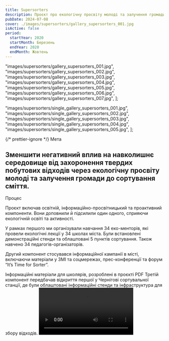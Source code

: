 ```yaml
---
title: Supersorters
description: Проєкт про екологічну просвіту молоді та залучення громади до сортування сміття.
pubDate: 2024-07-08
cover: ./images/supersorters/gallery_supersorters_001.jpg
isActive: false
period:
  startYear: 2020
  startMonth: Березень
  endYear: 2020
  endMonth: Жовтень
---
```


  "images/supersorters/gallery_supersorters_001.jpg",
  "images/supersorters/gallery_supersorters_002.jpg",
  "images/supersorters/gallery_supersorters_003.jpg",
  "images/supersorters/gallery_supersorters_004.jpg",
  "images/supersorters/gallery_supersorters_005.jpg",
  "images/supersorters/gallery_supersorters_006.jpg",
  "images/supersorters/gallery_supersorters_007.jpg",
];

  "images/supersorters/single_gallery_supersorters_001.jpg",
  "images/supersorters/single_gallery_supersorters_002.jpg",
  "images/supersorters/single_gallery_supersorters_003.jpg",
  "images/supersorters/single_gallery_supersorters_004.jpg",
  "images/supersorters/single_gallery_supersorters_005.jpg",
];

{/* prettier-ignore */}
<TextContent>
  <Badge>Мета</Badge>
  ## Зменшити негативний вплив на навколишнє середовище від захоронення твердих побутових відходів через екологічну просвіту молоді та залучення громади до сортування сміття.
</TextContent>

<TextContent>
  <Badge>Процес</Badge>

Проєкт включав освітній, інформаційно-просвітницький та проактивний компоненти. Вони доповнили й підсилили один одного, сприяючи екологічній освіті та активності.

У рамках першого ми організували навчання 34 еко-менторів, які провели екологічні лекції у 34 школах міста. Були встановлені демонстраційні стенди та облаштовані 5 пунктів сортування. Також навчено 34 педагогів-організаторів.

Другий компонент стосувався інформаційної кампанії в місті, включаючи матеріали у ЗМІ та соцмережах, прес-конференції та форум “It’s Time for Sorter”.

</TextContent>

<TextContent>
  <SingleSlideGallery imagePaths={supersortersPosters} orientation="portrait">
    Інформаційні матеріали для школярів, розроблені в проєкті PDF
  </SingleSlideGallery>
</TextContent>

<TextContent>
  Третій компонент передбачав відкриття першої у Чернігові сортувальної станції,
  де були облаштовані інформаційні стенди та інфраструктура для збору відходів.
</TextContent>

<Video src="https://www.youtube.com/embed/MZV63u6nNrQ?si=JPlnr3CQVr-mLiM6" />

{/* prettier-ignore */}
  <TextContent>
    <Badge>Результат</Badge>

    <ResultList>
      - Охоплено інфокампанією 170 тис. містян.
      - Відкрито освітню станцію сортування.
      - Відкрито та 11 пунктів роздільного збору у школах.
      - Підготовлено 34 еко-менторів та викладачів.
      - Проведено 170 екологічних уроків для школярів.
      - Організовано 16 навчальних екскурсій.
      - Встановлено демонстраційні стенди у 34 навчальних закладах.
    </ResultList>

  </TextContent>

<Blockquote>
<span>“</span>Якщо в Чернігові існує проблема з сортуванням сміття, але є люди, які готові приділяти цьому увагу, то їх треба підтримати<span>”</span>

    <BlockquoteFooter>
        Радек Матула

        Надзвичайний та повноважний посол Чеської Республіки в Україні
    </BlockquoteFooter>

</Blockquote>

<TextContent>
  <Logos>
    <Icon name="donors-transition" />
    <Icon name="partners-politehnika-original" />
  </Logos>
</TextContent>

<MultiSlideGallery imagePaths={supersortersImages} />
